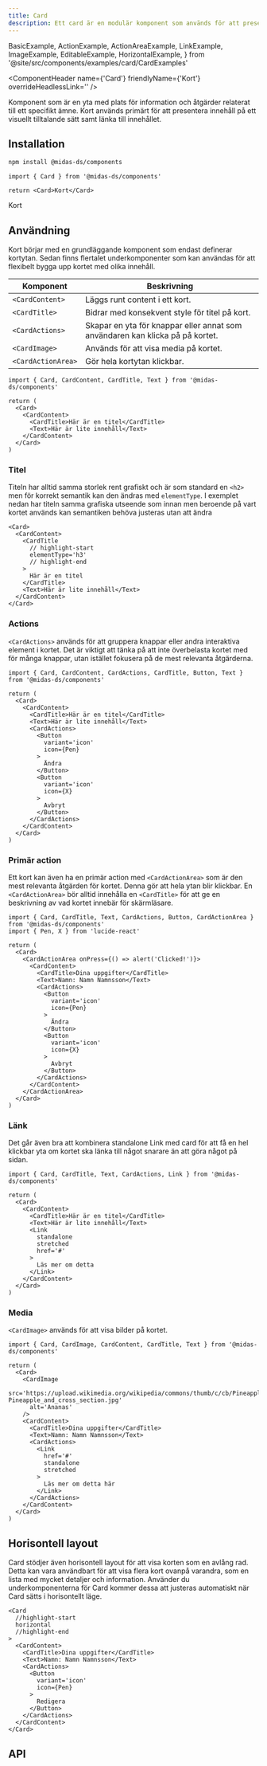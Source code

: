 ```yaml
---
title: Card
description: Ett card är en modulär komponent som används för att presentera innehåll på ett strukturerat och visuellt tilltalande sätt.
---
```


  BasicExample,
  ActionExample,
  ActionAreaExample,
  LinkExample,
  ImageExample,
  EditableExample,
  HorizontalExample,
} from '@site/src/components/examples/card/CardExamples'

<ComponentHeader
  name={'Card'}
  friendlyName={'Kort'}
  overrideHeadlessLink=''
/>

Komponent som är en yta med plats för information och åtgärder relaterat till ett specifikt ämne. Kort används primärt för att presentera innehåll på ett visuellt tilltalande sätt samt länka till innehållet.

## Installation

```bash npm2yarn
npm install @midas-ds/components
```

```tsx
import { Card } from '@midas-ds/components'

return <Card>Kort</Card>
```

<div className='card'>
  <Card>Kort</Card>
</div>

## Användning

Kort börjar med en grundläggande komponent som endast definerar kortytan. Sedan finns flertalet underkomponenter som kan användas för att flexibelt bygga upp kortet med olika innehåll.

| Komponent          | Beskrivning                                                                   |
| ------------------ | ----------------------------------------------------------------------------- |
| `<CardContent>`    | Läggs runt content i ett kort.                                                |
| `<CardTitle>`      | Bidrar med konsekvent style för titel på kort.                                |
| `<CardActions>`    | Skapar en yta för knappar eller annat som användaren kan klicka på på kortet. |
| `<CardImage>`      | Används för att visa media på kortet.                                         |
| `<CardActionArea>` | Gör hela kortytan klickbar.                                                   |

```tsx
import { Card, CardContent, CardTitle, Text } from '@midas-ds/components'

return (
  <Card>
    <CardContent>
      <CardTitle>Här är en titel</CardTitle>
      <Text>Här är lite innehåll</Text>
    </CardContent>
  </Card>
)
```

<BasicExample />

### Titel

Titeln har alltid samma storlek rent grafiskt och är som standard en `<h2>` men för korrekt semantik kan den ändras med `elementType`. I exemplet nedan har titeln samma grafiska utseende som innan men beroende på vart kortet används kan semantiken behöva justeras utan att ändra

```tsx
<Card>
  <CardContent>
    <CardTitle
      // highlight-start
      elementType='h3'
      // highlight-end
    >
      Här är en titel
    </CardTitle>
    <Text>Här är lite innehåll</Text>
  </CardContent>
</Card>
```

### Actions

`<CardActions>` används för att gruppera knappar eller andra interaktiva element i kortet. Det är viktigt att tänka på att inte överbelasta kortet med för många knappar, utan istället fokusera på de mest relevanta åtgärderna.

```tsx
import { Card, CardContent, CardActions, CardTitle, Button, Text } from '@midas-ds/components'

return (
  <Card>
    <CardContent>
      <CardTitle>Här är en titel</CardTitle>
      <Text>Här är lite innehåll</Text>
      <CardActions>
        <Button
          variant='icon'
          icon={Pen}
        >
          Ändra
        </Button>
        <Button
          variant='icon'
          icon={X}
        >
          Avbryt
        </Button>
      </CardActions>
    </CardContent>
  </Card>
)
```

<ActionExample />

### Primär action

Ett kort kan även ha en primär action med `<CardActionArea>` som är den mest relevanta åtgärden för kortet. Denna gör att hela ytan blir klickbar. En `<CardActionArea>` bör alltid innehålla en `<CardTitle>` för att ge en beskrivning av vad kortet innebär för skärmläsare.

```tsx
import { Card, CardTitle, Text, CardActions, Button, CardActionArea } from '@midas-ds/components'
import { Pen, X } from 'lucide-react'

return (
  <Card>
    <CardActionArea onPress={() => alert('Clicked!')}>
      <CardContent>
        <CardTitle>Dina uppgifter</CardTitle>
        <Text>Namn: Namn Namnsson</Text>
        <CardActions>
          <Button
            variant='icon'
            icon={Pen}
          >
            Ändra
          </Button>
          <Button
            variant='icon'
            icon={X}
          >
            Avbryt
          </Button>
        </CardActions>
      </CardContent>
    </CardActionArea>
  </Card>
)
```

<ActionAreaExample />

### Länk

Det går även bra att kombinera standalone Link med card för att få en hel klickbar yta om kortet ska länka till något snarare än att göra något på sidan.

```tsx
import { Card, CardTitle, Text, CardActions, Link } from '@midas-ds/components'

return (
  <Card>
    <CardContent>
      <CardTitle>Här är en titel</CardTitle>
      <Text>Här är lite innehåll</Text>
      <Link
        standalone
        stretched
        href='#'
      >
        Läs mer om detta
      </Link>
    </CardContent>
  </Card>
)
```

<LinkExample />

### Media

`<CardImage>` används för att visa bilder på kortet.

```tsx
import { Card, CardImage, CardContent, CardTitle, Text } from '@midas-ds/components'

return (
  <Card>
    <CardImage
      src='https://upload.wikimedia.org/wikipedia/commons/thumb/c/cb/Pineapple_and_cross_section.jpg/640px-Pineapple_and_cross_section.jpg'
      alt='Ananas'
    />
    <CardContent>
      <CardTitle>Dina uppgifter</CardTitle>
      <Text>Namn: Namn Namnsson</Text>
      <CardActions>
        <Link
          href='#'
          standalone
          stretched
        >
          Läs mer om detta här
        </Link>
      </CardActions>
    </CardContent>
  </Card>
)
```

<ImageExample />

## Horisontell layout

Card stödjer även horisontell layout för att visa korten som en avlång rad. Detta kan vara användbart för att visa flera kort ovanpå varandra, som en lista med mycket detaljer och information. Använder du underkomponenterna för Card kommer dessa att justeras automatiskt när Card sätts i horisontellt läge.

<HorizontalExample />

```tsx
<Card
  //highlight-start
  horizontal
  //highlight-end
>
  <CardContent>
    <CardTitle>Dina uppgifter</CardTitle>
    <Text>Namn: Namn Namnsson</Text>
    <CardActions>
      <Button
        variant='icon'
        icon={Pen}
      >
        Redigera
      </Button>
    </CardActions>
  </CardContent>
</Card>
```

## API

<PropTable name='Card' />
